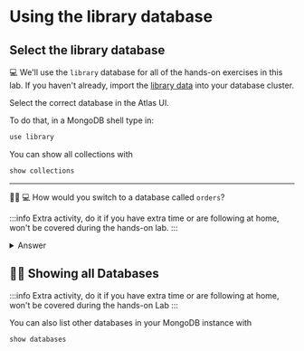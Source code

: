 
# Using the library database

## Select the library database

💻 We'll use the `library` database for all of the hands-on exercises in this lab.
If you haven't already, import the [library data](https://mdb.link/import-library-data) into your database cluster.

<Tabs groupId="aggregations">
  <TabItem value="atlas" label="Atlas UI">

Select the correct database in the Atlas UI.


<Screenshot src="/img/30-simple-queries/select-db.png" url="http://cloud.mongodb.com/yourcluster" alt="AtlasUI Showing the available DBs" />

  </TabItem>
  <TabItem value="mongodb-shell" label="MongoDB Shell">

To do that, in a MongoDB shell type in:

```js
use library
```

You can show all collections with

```js
show collections
```

---

🦸‍♂️ 💻 How would you switch to a database called `orders`?

:::info
Extra activity, do it if you have extra time or are following at home, won't be covered during the hands-on lab.
:::

<details>
<summary>Answer</summary>
<div>

```js
use orders
```

Even if this database does not yet exists, MongoDB can change to it. If we create a collection, users, etc. then this DB will get created.

Remember to get back to the library database by using:

```js
use library
```
</div>
</details>

## 🦸‍♂️ Showing all Databases

:::info
Extra activity, do it if you have extra time or are following at home, won't be covered during the hands-on Lab
:::

You can also list other databases in your MongoDB instance with

```js
show databases
```


  </TabItem>

</Tabs>

